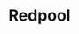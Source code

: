 
# Redpool
<ProjectDetails
  floatRight
  region="Riverlands"
  house="Unknown"
  type="Village"
  status="Not Started"
  warp="redpool"
  projectLead=""
  dateStarted="undefined"
  dateCompleted="undefined"
/>
